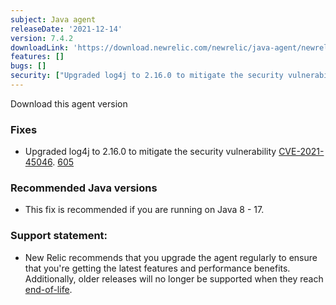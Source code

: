 ```yaml
---
subject: Java agent
releaseDate: '2021-12-14'
version: 7.4.2
downloadLink: 'https://download.newrelic.com/newrelic/java-agent/newrelic-agent/7.4.2/'
features: []
bugs: []
security: ["Upgraded log4j to 2.16.0 to mitigate the security vulnerability CVE-2021-45046"]
---
```

<ButtonGroup>
  <ButtonLink
    role="button"
    to="https://download.newrelic.com/newrelic/java-agent/newrelic-agent/7.4.2/"
    variant="primary"
  >
    Download this agent version
  </ButtonLink>
</ButtonGroup>

### Fixes

* Upgraded log4j to 2.16.0 to mitigate the security vulnerability [CVE-2021-45046](https://github.com/advisories/GHSA-7rjr-3q55-vv33). [605](https://github.com/newrelic/newrelic-java-agent/issues/605)

### Recommended Java versions

* This fix is recommended if you are running on Java 8 - 17.

### Support statement:

* New Relic recommends that you upgrade the agent regularly to ensure that you're getting the latest features and
  performance benefits. Additionally, older releases will no longer be supported when they reach
  [end-of-life](https://docs.newrelic.com/docs/using-new-relic/cross-product-functions/install-configure/notification-changes-new-relic-saas-features-distributed-software/).
